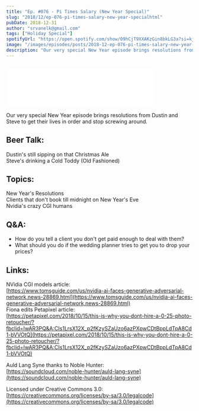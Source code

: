 ```yaml
---
title: "Ep. #076 - Pi Times Salary (New Year Special)"
slug: "2018/12/ep-076-pi-times-salary-new-year-specialhtml"
pubDate: 2018-12-31
author: "srvanelk@gmail.com"
tags: ["Holiday Special"]
spotifyUrl: "https://open.spotify.com/show/09hCjT9XXAKzGin8bkLG3a?si=kjRZvQ1JTb6Ov3HVzSSlWA"
image: "/images/episodes/posts/2018-12-ep-076-pi-times-salary-new-year-specialhtml/NYE+PI+TIMES.webp"
description: "Our very special New Year episode brings resolutions from Dustin and Steve to get their lives in order and stop screwing around."
---
```


<figure>
  <img
    src="/images/episodes/posts/2018-12-ep-076-pi-times-salary-new-year-specialhtml/NYE+PI+TIMES.webp"
    alt=""
  />
</figure>
<iframe
  class="embedly-embed"
  src="//cdn.embedly.com/widgets/media.html?src=https%3A%2F%2Fanchor.fm%2Fweddingphotohangover%2Fembed%2Fepisodes%2FEp--076---Pi-Times-Salary-New-Year-Special-e2rtbt&url=https%3A%2F%2Fanchor.fm%2Fweddingphotohangover%2Fepisodes%2FEp--076---Pi-Times-Salary-New-Year-Special-e2rtbt&image=https%3A%2F%2Fd3t3ozftmdmh3i.cloudfront.net%2Fproduction%2Fpodcast_uploaded_episode400%2F805714%2F805714-1546270591184-6ed8e39706b04.jpg&key=61d05c9d54e8455ea7a9677c366be814&type=text%2Fhtml&schema=anchor&wmode=opaque"
  width="400"
  height="102"
  scrolling="no"
  frameborder="0"
  allow="autoplay; fullscreen"
  allowfullscreen="true"
></iframe>

Our very special New Year episode brings resolutions from Dustin and Steve to get their lives in order and stop screwing around.

## Beer Talk:

Dustin's still sipping on that Christmas Ale  
Steve's drinking a Cold Toddy (Old Fashioned)

## Topics:  
New Year's Resolutions  
Clients that don't book till midnight on New Year's Eve  
Nvidia's crazy CGI humans

## Q&A:  
- How do you tell a client you don't get paid enough to deal with them?
- What should you do if the wedding planner tries to get you to drop your prices?

## Links:
NVidia CGI models article:  
[https://www.tomsguide.com/us/nvidia-ai-faces-generative-adversarial-network,news-28869.html](https://www.tomsguide.com/us/nvidia-ai-faces-generative-adversarial-network,news-28869.html)  
Fiona edits Petapixel article:  
[https://petapixel.com/2018/10/15/this-is-why-you-dont-hire-a-0-25-photo-retoucher/?fbclid=IwAR3PQ&A:CIs1LrsX12X_p2fKzySZaUzo6azPXpwCDtBppLdTpA8Cd1-bVVOtQ](https://petapixel.com/2018/10/15/this-is-why-you-dont-hire-a-0-25-photo-retoucher/?fbclid=IwAR3PQ&A:CIs1LrsX12X_p2fKzySZaUzo6azPXpwCDtBppLdTpA8Cd1-bVVOtQ)

Auld Lang Syne thanks to Noble Hunter:  
[https://soundcloud.com/noble-hunter/auld-lang-syne](https://soundcloud.com/noble-hunter/auld-lang-syne)

Licensed under Creative Commons 3.0:  
[https://creativecommons.org/licenses/by-sa/3.0/legalcode](https://creativecommons.org/licenses/by-sa/3.0/legalcode)
